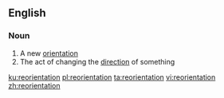 ==English==

===Noun===
{{en-noun}}

# A new [[orientation]]
# The act of changing the [[direction]] of something

[[ku:reorientation]]
[[pl:reorientation]]
[[ta:reorientation]]
[[vi:reorientation]]
[[zh:reorientation]]